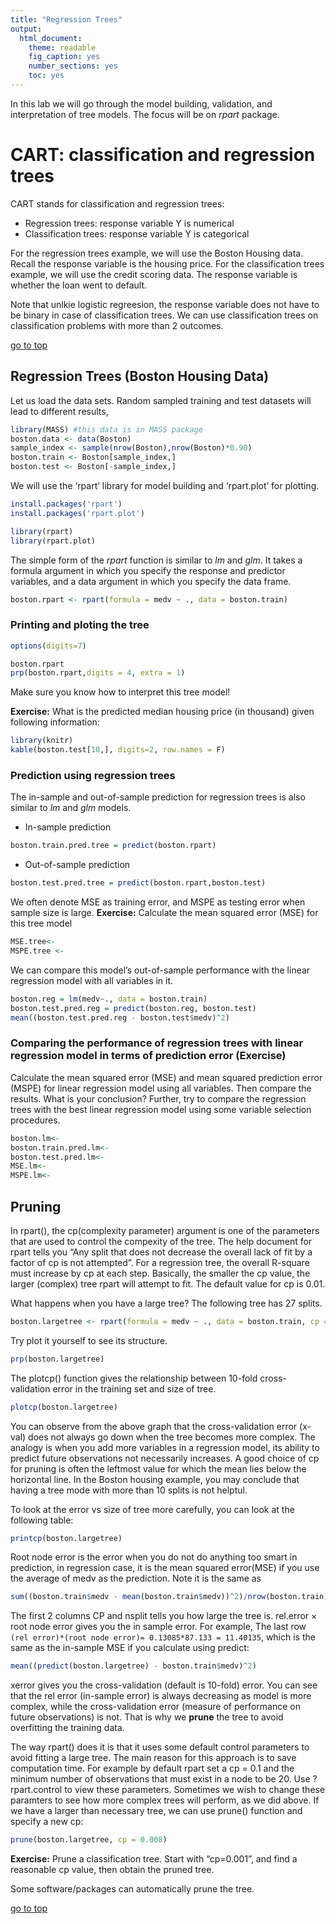 ```yaml
---
title: "Regression Trees"
output: 
  html_document: 
    theme: readable
    fig_caption: yes
    number_sections: yes
    toc: yes
---
```


In this lab we will go through the model building, validation, and interpretation of tree models. The focus will be on *rpart* package.

# CART: classification and regression trees

CART stands for classification and regression trees:

* Regression trees: response variable Y is numerical
* Classification trees: response variable Y is categorical

For the regression trees example, we will use the Boston Housing data. Recall the response variable is the housing price. For the classification trees example, we will use the credit scoring data. The response variable is whether the loan went to default.

Note that unlkie logistic regreesion, the response variable does not have to be binary in case of classification trees. We can use classification trees on classification problems with more than 2 outcomes.

[go to top](#header)

## Regression Trees (Boston Housing Data)

Let us load the data sets. Random sampled training and test datasets will lead to different results,

```r
library(MASS) #this data is in MASS package
boston.data <- data(Boston)
sample_index <- sample(nrow(Boston),nrow(Boston)*0.90)
boston.train <- Boston[sample_index,]
boston.test <- Boston[-sample_index,]
```

We will use the 'rpart' library for model building and 'rpart.plot' for plotting.
```r
install.packages('rpart')
install.packages('rpart.plot') 
```

```r
library(rpart)
library(rpart.plot)
```

The simple form of the *rpart* function is similar to *lm* and *glm*. It takes a formula argument in which you specify the response and predictor variables, and a data argument in which you specify the data frame.

```r
boston.rpart <- rpart(formula = medv ~ ., data = boston.train)
```

### Printing and ploting the tree
```r
options(digits=7)
```

```r
boston.rpart
prp(boston.rpart,digits = 4, extra = 1)
```

Make sure you know how to interpret this tree model!

**Exercise:** What is the predicted median housing price (in thousand) given following information:
```r
library(knitr)
kable(boston.test[10,], digits=2, row.names = F)
```

### Prediction using regression trees

The in-sample and out-of-sample prediction for regression trees is also similar to *lm* and *glm* models.

- In-sample prediction
```r
boston.train.pred.tree = predict(boston.rpart)
```

- Out-of-sample prediction
```r
boston.test.pred.tree = predict(boston.rpart,boston.test)
```

We often denote MSE as training error, and MSPE as testing error when sample size is large. 
**Exercise:** Calculate the mean squared error (MSE) for this tree model
```r
MSE.tree<- 
MSPE.tree <- 
```

<!-- The mean squred error loss for this tree model is -->
<!-- ```{r} -->
<!-- MSE.tree <- mean((boston.train.pred.tree - boston.train$medv)^2) -->
<!-- MSPE.tree <- mean((boston.test.pred.tree - boston.test$medv)^2) -->
<!-- ``` -->

We can compare this model's out-of-sample performance with the linear regression model with all variables in it.

```r
boston.reg = lm(medv~., data = boston.train)
boston.test.pred.reg = predict(boston.reg, boston.test)
mean((boston.test.pred.reg - boston.test$medv)^2)
```

### Comparing the performance of regression trees with linear regression model in terms of prediction error (Exercise)

Calculate the mean squared error (MSE) and mean squared prediction error (MSPE) for linear regression model using all variables. Then compare the results. What is your conclusion? Further, try to compare the regression trees with the best linear regression model using some variable selection procedures.

```r
boston.lm<- 
boston.train.pred.lm<- 
boston.test.pred.lm<- 
MSE.lm<- 
MSPE.lm<-
```


## Pruning

In rpart(), the cp(complexity parameter) argument is one of the parameters that are used to control the compexity of the tree. The help document for rpart tells you "Any split that does not decrease the overall lack of fit by a factor of cp is not attempted". For a regression tree, the overall R-square must increase by cp at each step. Basically, the smaller the cp value, the larger (complex) tree rpart will attempt to fit.  The default value for cp is 0.01.

What happens when you have a large tree? The following tree has 27 splits.  

```r
boston.largetree <- rpart(formula = medv ~ ., data = boston.train, cp = 0.001)
```

Try plot it yourself to see its structure.
```r
prp(boston.largetree)
```

The plotcp() function gives the relationship between 10-fold cross-validation error in the training set and size of tree.
```r
plotcp(boston.largetree)
```

You can observe from the above graph that the cross-validation error (x-val) does not always go down when the tree becomes more complex. The analogy is when you add more variables in a regression model, its ability to predict future observations not necessarily increases. A good choice of cp for pruning is often the leftmost value for which the mean lies below the horizontal line. In the Boston housing example, you may conclude that having a tree mode with more than 10 splits is not helptul.

To look at the error vs size of tree more carefully, you can look at the following table:
```r
printcp(boston.largetree)
```

Root node error is the error when you do not do anything too smart in prediction, in regression case, it is the mean squared error(MSE) if you use the average of medv as the prediction. Note it is the same as
```r
sum((boston.train$medv - mean(boston.train$medv))^2)/nrow(boston.train)
```
The first 2 columns CP and nsplit tells you how large the tree is. rel.error $\times$ root node error gives you the in sample error. For example, The last row `(rel error)*(root node error)= 0.13085*87.133 = 11.40135`, which is the same as the in-sample MSE if you calculate using predict:

```r
mean((predict(boston.largetree) - boston.train$medv)^2)
```
xerror gives you the cross-validation (default is 10-fold) error. You can see that the rel error (in-sample error) is always decreasing as model is more complex, while the cross-validation error (measure of performance on future observations) is not. That is why we **prune** the tree to avoid overfitting the training data.

The way rpart() does it is that it uses some default control parameters to avoid fitting a large tree. The main reason for this approach is to save computation time. For example by default rpart set a cp = 0.1 and the minimum number of observations that must exist in a node to be 20. Use ?rpart.control to view these parameters. Sometimes we wish to change these paramters to see how more complex trees will perform, as we did above. If we have a larger than necessary tree, we can use prune() function and specify a new cp:
```r
prune(boston.largetree, cp = 0.008)
```

**Exercise:** Prune a classification tree. Start with "cp=0.001", and find a reasonable cp value, then obtain the pruned tree.

Some software/packages can automatically prune the tree.

[go to top](#header)

